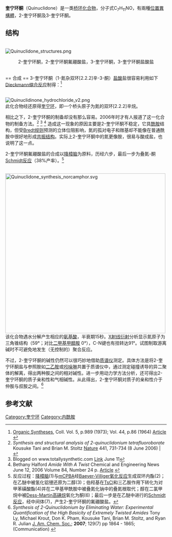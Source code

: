 '''奎宁环酮'''（Quinuclidone）是一类[[桥环化合物|桥环化合物]]，分子式C<sub>7</sub>H<sub>11</sub>NO，有兩種[[结构异构|位置異構體]]，2-奎宁环酮及3-奎宁环酮。
== 结构 ==
<br />
[[File:Quinuclidone_structures.png|center]]
<br /><center>2-奎宁环酮，2-奎宁环酮氟硼酸盐，3-奎宁环酮，3-奎宁环酮盐酸盐</center>
<br />
== 合成 ==
3-奎宁环酮（1-氮杂双环[2.2.2]辛-3-酮）[[盐酸|盐酸]]盐很容易利用如下[[Dieckmann缩合反应|Dieckmann缩合反应]]制得：<ref>[[Organic_Syntheses|Organic Syntheses]], Coll. Vol. 5, p.989 (1973); Vol. 44, p.86 (1964) [http://www.orgsyn.org/orgsyn/prep.asp?prep=cv5p0989 Article] {{Wayback|url=http://www.orgsyn.org/orgsyn/prep.asp?prep=cv5p0989 |date=20110605180652 }}</ref>

<br />
[[File:Quinuclidinone_hydrochloride_v2.png|center]]
<br />

此化合物经还原得[[奎宁环|奎宁环]]，即一个桥头原子为氮的双环[2.2.2]辛烷。

相比之下，2-奎宁环酮的制备却没有那么容易。2006年时才有人报道了这一化合物的制备方法。<ref>''Synthesis and structural analysis of 2-quinuclidonium tetrafluoroborate'' Kousuke Tani and Brian M. Stoltz [[Nature_(journal)|Nature]] 441, 731-734 (8 June 2006) | {{doi|10.1038/nature04842}}</ref> <ref>Blogged on www.totallysynthetic.com [http://totallysynthetic.com/blog/?p=120 Link] {{Wayback|url=http://totallysynthetic.com/blog/?p=120 |date=20160306041951 }} June 11</ref> <ref>Bethany Halford ''Amide With A Twist'' Chemical and Engineering News June 12, 2006 Volume 84, Number 24 p.  [http://pubs.acs.org/cen/news/84/i24/8424notw4.html Article] {{Wayback|url=http://pubs.acs.org/cen/news/84/i24/8424notw4.html |date=20080509162702 }}</ref> 造成这一现象的原因主要是2-奎宁环酮不稳定，它具[[酰胺|酰胺]]结构，但受[[Bredt规则|Bredt规则]]预测的立体位阻影响，氮的孤对电子和羰基却不能像在普通酰胺中很好地形成[[共振结构|共振结构]]。实际上2-奎宁环酮中的氮更像胺，很易与酸成盐，也说明了这一点。

2-奎宁环酮氟硼酸盐的合成以[[降樟脑|降樟脑]]为原料，历经六步，最后一步为叠氮-酮[[Schmidt反应|Schmidt反应]]（38%产率）。<ref>反应过程：[[降樟脑|降樟脑]](1)与[[mCPBA|mCPBA]]经[[Baeyer-Villiger氧化反应|Baeyer-Villiger氧化反应]]生成双环内酯(2)；在乙醚中被氢化铝锂还原为二醇(3)；伯羟基在[[TsCl|TsCl]]和三乙胺作用下转化为对甲苯磺酸酯(4)并在二甲基甲酰胺中被叠氮化钠中的叠氮根取代；醇在二氯甲烷中被[[Dess-Martin高碘烷|Dess-Martin高碘烷]]氧化为酮(6)；最后一步是在乙醚中进行的[[Schmidt反应|Schmidt反应]]，经中间体(7)，产生2-奎宁环酮的氟硼酸盐。</ref>

<br />
[[File:Quinuclidone_synthesis_norcamphor.svg|500px]]
<br />

该化合物遇水分解产生相应的[[氨基酸|氨基酸]]，半衰期15秒。[[X光散射技术|X射线衍射]]分析显示氮原子为三角锥结构（59°；对比[[二甲基甲醯胺|二甲基甲醯胺]] 0°），C-N键也有扭转达91°。试图制取游离碱时不可避免地发生（无控制的）聚合反应。

不过，2-奎宁环酮的碱性仍然可以很巧妙地借助[[质谱仪|质谱仪]]测定。具体方法是将2-奎宁环酮盐与参照胺如[[二乙胺|二乙胺]]或[[吲哚啉|吲哚啉]]共置于质谱仪中，通过测定碰撞诱导的异二聚体的解离，得出两种胺之间的相对碱性。进一步用动力学方法分析，还可得出2-奎宁环酮的质子亲和性和气相碱性。从此得出，2-奎宁环酮对质子的亲和性介于仲胺与叔胺之间。<ref>''Synthesis of 2-Quinuclidonium by Eliminating Water: Experimental Quantification of the High Basicity of Extremely Twisted Amides'' Tony Ly, Michael Krout, Don K. Pham, Kousuke Tani, Brian M. Stoltz, and Ryan R. Julian [[J._Am._Chem._Soc.|J. Am. Chem. Soc.]]; '''2007'''; 129(7) pp 1864 - 1865; (Communication) {{DOI|10.1021/ja067703m}}</ref>

==参考文献==
{{reflist}}

[[Category:奎宁环|Category:奎宁环]]
[[Category:内酰胺|Category:内酰胺]]
